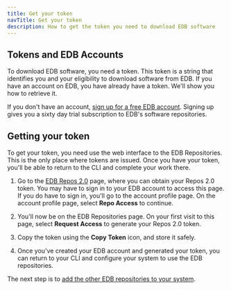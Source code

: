 ```yaml
---
title: Get your token
navTitle: Get your token
description: How to get the token you need to download EDB software
---
```


## Tokens and EDB Accounts

To download EDB software, you need a token. 
This token is a string that identifies you and your eligibility to download software from EDB. 
If you have an account on EDB, you have already have a token. 
We'll show you how to retrieve it.

If you don't have an account, [sign up for a free EDB account](https://www.edbpostgres.com/accounts/register). 
Signing up gives you a sixty day trial subscription to EDB's software repositories. 

## Getting your token

To get your token, you need use the web interface to the EDB Repositories. This is the only place where tokens are issued. Once you have your token, you'll be able to return to the CLI and complete your work there. 

1. Go to the [EDB Repos 2.0](https://edbpostgres.com/repos-downloads) page, where you can obtain your Repos 2.0 token. 
    You may have to sign in to your EDB account to access this page. If you do have to sign in, you'll go to the account profile page. On the account profile page, select **Repo Access** to continue.

2.  You'll now be on the EDB Repositories page. On your first visit to this page, select **Request Access** to generate your Repos 2.0 token. 

3. Copy the token using the **Copy Token** icon, and store it safely.

4. Once you’ve created your EDB account and generated your token, you can return to your CLI and configure your system to use the EDB repositories.

The next step is to [add the other EDB repositories to your system](adding_other_edb_repositories).



